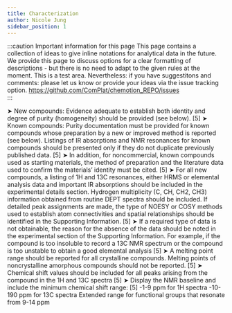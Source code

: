 ```yaml
---
title: Characterization
author: Nicole Jung
sidebar_position: 1
---
```


:::caution Important information for this page
This page contains a collection of ideas to give inline notations for analytical data in the future. We provide this page to discuss options for a clear formatting of descriptions - but there is no need to adapt to the given rules at the moment. This is a test area. Nevertheless: if you have suggestitons and comments: please let us know or provide your ideas via the issue tracking option. 
https://github.com/ComPlat/chemotion_REPO/issues  
:::


➤ New compounds: Evidence adequate to establish both identity and degree of purity (homogeneity) should be provided (see below).  [5]
➤ Known compounds: Purity documentation must be provided for known compounds whose preparation by a new or improved method is reported (see below). Listings of IR absorptions and NMR resonances for known compounds should be presented only if they do not duplicate previously published data. [5]
➤ In addition, for noncommercial, known compounds used as starting materials, the method of preparation and the literature data used to confirm the materials’ identity must be cited. [5]
➤ For all new compounds, a listing of 1H and 13C resonances, either HRMS or elemental analysis data and important IR absorptions should be included in the experimental details section. Hydrogen multiplicity (C, CH, CH2, CH3) information obtained from routine DEPT spectra should be included. If detailed peak assignments are made, the type of NOESY or COSY methods used to establish atom connectivities and spatial relationships should be identified in the Supporting Information. [5]
➤ If a required type of data is not obtainable, the reason for the absence of the data should be noted in the experimental section of the Supporting Information. For example, if the compound is too insoluble to record a 13C NMR spectrum or the compound is too unstable to obtain a good elemental analysis [5]
➤ A melting point range should be reported for all crystalline compounds. Melting points of noncrystalline amorphous compounds should not be reported.  [5]
➤ Chemical shift values should be included for all peaks arising from the compound in the 1H and 13C spectra [5]
➤ Display the NMR baseline and include the minimum chemical shift range: [5]
-1-9 ppm for 1H spectra
-10-190 ppm for 13C spectra
Extended range for functional groups that resonate from 9-14 ppm
